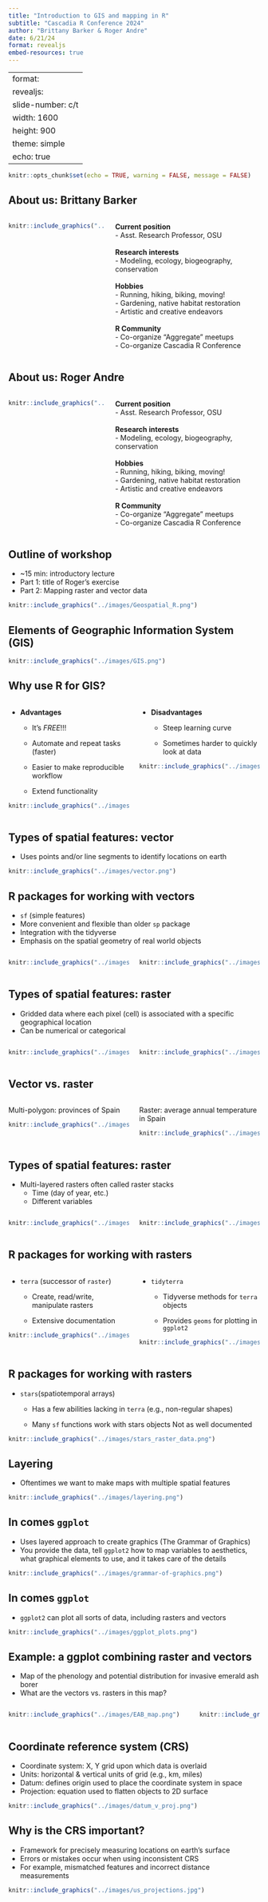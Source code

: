 ```yaml
---
title: "Introduction to GIS and mapping in R"
subtitle: "Cascadia R Conference 2024"
author: "Brittany Barker & Roger Andre"
date: 6/21/24
format: revealjs
embed-resources: true
---
```


---
format: 
  revealjs:
    slide-number: c/t
    width: 1600
    height: 900
    theme: simple
    echo: true
---

```r
knitr::opts_chunk$set(echo = TRUE, warning = FALSE, message = FALSE)
```

## About us: Brittany Barker

::: columns
::: {.column width="40%"}
```r
knitr::include_graphics("../images/intro_me.jpg")
```
:::

::: {.column width="60%"}
**Current position**\
- Asst. Research Professor, OSU\
<br/> **Research interests**\
- Modeling, ecology, biogeography, conservation\
<br/> **Hobbies**\
- Running, hiking, biking, moving!\
- Gardening, native habitat restoration\
- Artistic and creative endeavors\
<br/> **R Community**\
- Co-organize "Aggregate" meetups\
- Co-organize Cascadia R Conference
:::
:::

## About us: Roger Andre

::: columns
::: {.column width="40%"}
```r
knitr::include_graphics("../images/intro_me.jpg")
```
:::

::: {.column width="60%"}
**Current position**\
- Asst. Research Professor, OSU\
<br/> **Research interests**\
- Modeling, ecology, biogeography, conservation\
<br/> **Hobbies**\
- Running, hiking, biking, moving!\
- Gardening, native habitat restoration\
- Artistic and creative endeavors\
<br/> **R Community**\
- Co-organize "Aggregate" meetups\
- Co-organize Cascadia R Conference
:::
:::

## Outline of workshop

-   \~15 min: introductory lecture\
-   Part 1: title of Roger's exercise
-   Part 2: Mapping raster and vector data

```r
knitr::include_graphics("../images/Geospatial_R.png")
```

## Elements of Geographic Information System (GIS)

```r
knitr::include_graphics("../images/GIS.png")
```

## Why use R for GIS?

::: columns
::: {.column width="50%"}
-   **Advantages**

    -   It's *FREE*!!!

    -   Automate and repeat tasks (faster)

    -   Easier to make reproducible workflow

    -   Extend functionality

```r
knitr::include_graphics("../images/Why-is-ArcGIS-So-Expensive.png")
```
:::

::: {.column width="50%"}
-   **Disadvantages**

    -   Steep learning curve

    -   Sometimes harder to quickly look at data

```r
knitr::include_graphics("../images/programmer_meme.jpg")
```
:::
:::

## Types of spatial features: vector

-   Uses points and/or line segments to identify locations on earth

```r
knitr::include_graphics("../images/vector.png")
```

## R packages for working with vectors

-   `sf` (simple features)
-   More convenient and flexible than older `sp` package\
-   Integration with the tidyverse\
-   Emphasis on the spatial geometry of real world objects

::: columns
::: {.column width="50%"}
```r
knitr::include_graphics("../images/sf-relations.png")
```
:::

::: {.column width="50%"}
```r
knitr::include_graphics("../images/sf-area.png")
```
:::
:::

## Types of spatial features: raster

-   Gridded data where each pixel (cell) is associated with a specific
    geographical location\
-   Can be numerical or categorical

::: columns
::: {.column width="50%"}
```r
knitr::include_graphics("../images/forest_cover.jpg")
```
:::

::: {.column width="50%"}
```r
knitr::include_graphics("../images/cont_vs_cat.png")
```
:::
:::

## Vector vs. raster

::: columns
::: {.column width="50%"}
Multi-polygon: provinces of Spain

```r
knitr::include_graphics("../images/pol_v_rast1.png")
```
:::

::: {.column width="50%"}
Raster: average annual temperature in Spain

```r
knitr::include_graphics("../images/pol_v_rast2.png")
```
:::
:::

## Types of spatial features: raster

-   Multi-layered rasters often called raster stacks
    -   Time (day of year, etc.)
    -   Different variables

::: columns
::: {.column width="50%"}
```r
knitr::include_graphics("../images/cube1.png")
```
:::

::: {.column width="50%"}
```r
knitr::include_graphics("../images/layers.png")
```
:::
:::

## R packages for working with rasters

::: columns
::: {.column width="50%"}
-   `terra` (successor of `raster`)

    -   Create, read/write, manipulate rasters

    -   Extensive documentation

```r
knitr::include_graphics("../images/terra.png")
```
:::

::: {.column width="50%"}
-   `tidyterra`

    -   Tidyverse methods for `terra` objects

    -   Provides `geoms` for plotting in `ggplot2`

```r
knitr::include_graphics("../images/tidyterra.png")
```
:::
:::

## R packages for working with rasters

-   `stars`(spatiotemporal arrays)

    -   Has a few abilities lacking in `terra` (e.g., non-regular
        shapes)

    -   Many `sf` functions work with stars objects Not as well
        documented

```r
knitr::include_graphics("../images/stars_raster_data.png")
```

## Layering

-   Oftentimes we want to make maps with multiple spatial features

```r
knitr::include_graphics("../images/layering.png")
```

## In comes `ggplot`

-   Uses layered approach to create graphics (The Grammar of Graphics)
-   You provide the data, tell `ggplot2` how to map variables to
    aesthetics, what graphical elements to use, and it takes care of the
    details

```r
knitr::include_graphics("../images/grammar-of-graphics.png")
```

## In comes `ggplot`

-   `ggplot2` can plot all sorts of data, including rasters and vectors

```r
knitr::include_graphics("../images/ggplot_plots.png")
```

## Example: a ggplot combining raster and vectors

-   Map of the phenology and potential distribution for invasive emerald
    ash borer\
-   What are the vectors vs. rasters in this map?

::: columns
::: {.column width="75%"}
```r
knitr::include_graphics("../images/EAB_map.png")
```
:::

::: {.column width="25%"}
```r
knitr::include_graphics("../images/emerald-ash-borer-on-leaf.png")
```
:::
:::

## Coordinate reference system (CRS)

-   Coordinate system: X, Y grid upon which data is overlaid\
-   Units: horizontal & vertical units of grid (e.g., km, miles)\
-   Datum: defines origin used to place the coordinate system in space\
-   Projection: equation used to flatten objects to 2D surface

```r
knitr::include_graphics("../images/datum_v_proj.png")
```

## Why is the CRS important?

-   Framework for precisely measuring locations on earth's surface\
-   Errors or mistakes occur when using inconsistent CRS\
-   For example, mismatched features and incorrect distance measurements

```r
knitr::include_graphics("../images/us_projections.jpg")
```
